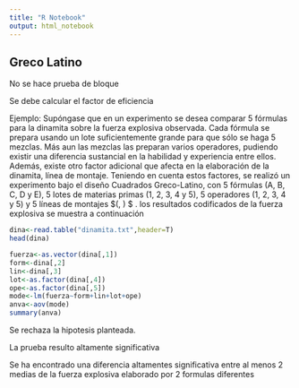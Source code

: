 ```yaml
---
title: "R Notebook"
output: html_notebook
---
```


Greco Latino
------------

No se hace prueba de bloque

Se debe calcular el factor de eficiencia

Ejemplo: Supóngase que en un experimento se desea comparar 5 fórmulas para la dinamita sobre la fuerza explosiva observada. Cada fórmula se prepara usando un lote suficientemente grande para que sólo se haga 5 mezclas. Más aun las mezclas  las preparan varios operadores, pudiendo existir una diferencia sustancial en la habilidad y experiencia entre ellos. Además, existe otro factor adicional que afecta en la elaboración de la dinamita, línea de montaje. Teniendo en cuenta estos factores, se realizó un experimento bajo el diseño Cuadrados Greco-Latino,  con 5 fórmulas (A, B, C, D y E), 5 lotes de materias primas (1, 2, 3, 4 y 5), 5 operadores (1, 2, 3, 4 y 5)  y 5 líneas de montajes $(\alpha, \beta ) $ . los resultados codificados de la fuerza explosiva se muestra a continuación


```r
dina<-read.table("dinamita.txt",header=T)
head(dina)

```

```r
fuerza<-as.vector(dina[,1])
form<-dina[,2]
lin<-dina[,3]
lot<-as.factor(dina[,4])
ope<-as.factor(dina[,5])
mode<-lm(fuerza~form+lin+lot+ope)
anva<-aov(mode)
summary(anva)

```
Se rechaza la hipotesis planteada.

La prueba resulto altamente significativa

Se ha encontrado una diferencia altamentes significativa entre al menos 2 medias de la fuerza explosiva elaborado por 2 formulas diferentes